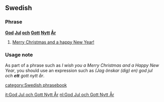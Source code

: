 ==Swedish==
===Phrase===
'''[[god|God]] [[jul|Jul]] [[och]] [[gott|Gott]] [[nytt|Nytt]] [[år|År]]''' 

#[[Merry Christmas and a happy New Year!]]

===Usage note===
As part of a phrase such as ''I wish you a Merry Christmas and a Happy New Year'', you should use an expression such as ''(Jag önskar (dig) en) god jul och '''ett''' gott nytt år''.

[[category:Swedish phrasebook]]

[[it:God Jul och Gott Nytt År]]
[[nl:God Jul och Gott Nytt År]]
